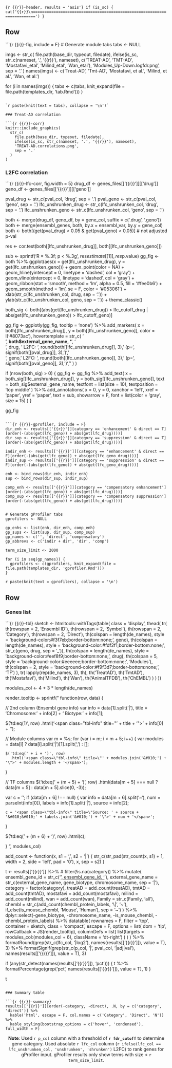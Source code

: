 
```{r {{r}}-header, results = 'asis'}
if (is_sc) {
  cat('{{r}}\n=======================================================================')
}
```


Row {.tabset .tabset-fade}
-------------------------------------
    
```{r {{r}}-fig, include = F}
# Generate module tabs
tabs <- NULL

imgs <- str_c(
  file.path(base_dir, typeout, filedate), 
  ifelse(is_sc, str_c(nameset, '.', '{{r}}'), nameset),
  c('TREAT-AD', 'TMT-AD', 'Mostafavi_etal', 'Milind_etal', 'Wan_etal'), 
  'Modules_Up-Down.logfdr.png',
  sep = '.'
)
names(imgs) <- c('Treat-AD', 'Tmt-AD', 'Mostafavi, et al.', 'Milind, et al.', 'Wan, et al.')

for (i in names(imgs)) {
  tabs <- c(tabs, knit_expand(file = file.path(templates_dir, 'tab.Rmd')))
}
```

`r paste(knit(text = tabs), collapse = '\n')`

### Treat-AD correlation

```{r {{r}}-corr}
knitr::include_graphics(
  str_c(
    file.path(base_dir, typeout, filedate), 
    ifelse(is_sc, str_c(nameset, '.', '{{r}}'), nameset),
    'TREAT-AD.correlations.png',
    sep = '.'
  )
)
```

### L2FC correlation

```{r {{r}}-lfc-corr, fig.width = 5}
drug_df <- genes_files[['{{r}}']][['drug']]
geno_df <- genes_files[['{{r}}']][['geno']]

pval_drug <- str_c(pval_col, 'drug', sep = '.')
pval_geno <- str_c(pval_col, 'geno', sep = '.')
lfc_unshrunken_drug <- str_c(lfc_unshrunken_col, 'drug', sep = '.')
lfc_unshrunken_geno <- str_c(lfc_unshrunken_col, 'geno', sep = '.')

both <- merge(drug_df, geno_df, by = gene_col, suffix = c('.drug', '.geno'))
both <- merge(ensembl_genes, both, by.x = ensembl_var, by.y = gene_col)
both <- both[(get(pval_drug) < 0.05 & get(pval_geno) < 0.05)]  # not adjusted p-val

res <- cor.test(both[[lfc_unshrunken_drug]], both[[lfc_unshrunken_geno]])

sub <- sprintf('R = %.3f; p < %.3g', res$estimate[[1]], res$p.value)
gg_fig <- both %>%
  ggplot(aes(x = get(lfc_unshrunken_drug), y = get(lfc_unshrunken_geno))) +
  geom_point(color = NA) +
  geom_hline(yintercept = 0, linetype = 'dashed', col = 'gray') +
  geom_vline(xintercept = 0, linetype = 'dashed', col = 'gray') +
  geom_ribbon(stat = 'smooth', method = 'lm', alpha = 0.5, fill = '#fee0b6') +
  geom_smooth(method = 'lm', se = F, color = '#053061') +
  xlab(str_c(lfc_unshrunken_col, drug, sep = '.')) +
  ylab(str_c(lfc_unshrunken_col, geno, sep = '.')) +
  theme_classic()

both_sig <- both[(abs(get(lfc_unshrunken_drug)) > lfc_cutoff_drug | abs(get(lfc_unshrunken_geno)) > lfc_cutoff_geno)]

gg_fig <- ggplotly(gg_fig, tooltip = 'none') %>%
  add_markers(
    x = both[[lfc_unshrunken_drug]],
    y = both[[lfc_unshrunken_geno]],
    color = I('#8073ac'),
    hovertemplate = str_c(
      '<br><b>', both$external_gene_name, '</b>',
      '<br>', drug, ' L2FC: ', round(both[[lfc_unshrunken_drug]], 3), ' (p=', signif(both[[pval_drug]], 3), ')',
      '<br>', geno, ' L2FC: ', round(both[[lfc_unshrunken_geno]], 3), ' (p=', signif(both[[pval_geno]], 3), ')',
      '<extra></extra>'
    )
  )

if (nrow(both_sig) > 0) {
  gg_fig <- gg_fig %>%
    add_text(
      x = both_sig[[lfc_unshrunken_drug]],
      y = both_sig[[lfc_unshrunken_geno]],
      text = both_sig$external_gene_name,
      textfont = list(size = 10),
      textposition = 'top middle'
    ) %>% add_annotations(
      x = 0,
      y = 0,
      xanchor = 'left',
      xref = 'paper',
      yref = 'paper',
      text = sub,
      showarrow = F,
      font = list(color = 'gray', size = 15)
    )
}

gg_fig
```

```{r {{r}}-gprofiler, include = F}
dir_enh <- results[['{{r}}']][category == 'enhancement' & direct == T][order(-(abs(get(lfc_geno)) + abs(get(lfc_drug))))]
dir_sup <- results[['{{r}}']][category == 'suppression' & direct == T][order(-(abs(get(lfc_geno)) + abs(get(lfc_drug))))]

indir_enh <- results[['{{r}}']][category == 'enhancement' & direct == F][order(-(abs(get(lfc_geno)) + abs(get(lfc_geno_drug))))]
indir_sup <- results[['{{r}}']][category == 'suppression' & direct == F][order(-(abs(get(lfc_geno)) + abs(get(lfc_geno_drug))))]

enh <- bind_rows(dir_enh, indir_enh)
sup <- bind_rows(dir_sup, indir_sup)

comp_enh <- results[['{{r}}']][category == 'compensatory enhancement'][order(-(abs(get(lfc_geno)) + abs(get(lfc_drug))))]
comp_sup <- results[['{{r}}']][category == 'compensatory suppression'][order(-(abs(get(lfc_geno)) + abs(get(lfc_drug))))]


# Generate gProfiler tabs
gprofilers <- NULL

gp_enhs <- list(enh, dir_enh, comp_enh)
gp_sups <- list(sup, dir_sup, comp_sup)
gp_names <- c('', 'direct', 'compensatory')
gp_abbrevs <- c('indir + dir', 'dir', 'comp')

term_size_limit <- 2000

for (i in seq(gp_names)) {
  gprofilers <- c(gprofilers, knit_expand(file = file.path(templates_dir, 'gprofiler.Rmd')))
}
```

`r paste(knit(text = gprofilers), collapse = '\n')`


Row {.tabset .tabset-fade data-height=470}
-------------------------------------

### Genes list

```{r {{r}}-tbl}
sketch <- htmltools::withTags(table(
  class = 'display',
  thead(
    tr(
      th(rowspan = 2, 'Ensembl ID'),
      th(rowspan = 2, 'Symbol'),
      th(rowspan = 2, 'Category'),
      th(rowspan = 2, 'Direct'),
      th(colspan = length(de_names), style = 'background-color:#f3f7eb;border-bottom:none;', geno),
      th(colspan = length(de_names), style = 'background-color:#fdf2f1;border-bottom:none;', str_c(geno, drug, sep = '_')),
      th(colspan = length(de_names), style = 'background-color:#eef8f9;border-bottom:none;', drug),
      th(colspan = 5, style = 'background-color:#eeeeee;border-bottom:none;', 'Modules'),
      th(colspan = 2, style = 'background-color:#f9f3d7;border-bottom:none;', 'TF')
    ),
    tr(
      lapply(rep(de_names, 3), th),
      th('TreatAD'),
      th('TmtAD'),
      th('Mostafavi'),
      th('Milind'),
      th('Wan'),
      th('AnimalTFDB'),
      th('ChEMBL')
    )
  )
))

modules_col <- 4 + 3 * length(de_names)

render_tooltip <- sprintf("
function(row, data) {

  // 2nd column (Ensembl gene info)
  var info = data[1].split('|'),
      title = 'Chromosome: ' + info[2] + '&#010;Biotype: ' + info[1];
  
  $('td:eq(1)', row)
    .html('<span class=\"tbl-info\" title=\"' + title + '\">' + info[0] + '</span>');
    
  // Module columns
  var m = %s;
  for (var i = m; i < m + 5; i++) {
    var modules = data[i] ? data[i].split('|')[1].split(',') : [];

    $('td:eq(' + i + ')', row)
      .html('<span class=\"tbl-info\" title=\"' + modules.join('&#010;') + '\">' + modules.length + '</span>');
  }
  
  // TF columns
  $('td:eq(' + (m + 5) + ')', row)
    .html(data[m + 5] === null ? data[m + 5] : data[m + 5].slice(0, -3));
    
  var c = '';
  if (data[m + 6] !== null) {
    var info = data[m + 6].split('~'),
        num = parseInt(info[0]),
        labels = info[1].split('|'),
        source = info[2];
  
    c = '<span class=\"tbl-info\" title=\"Source: ' + source + '&#010;&#010;' + labels.join('&#010;') + '\">' + num + '</span>';
  }
    
  $('td:eq(' + (m + 6) + ')', row)
    .html(c);

}
", modules_col)


add_count <- function(x, s1 = ',', s2 = '|') {
  str_c(str_pad(str_count(x, s1) + 1, width = 2, side = 'left', pad = '0'), x, sep = s2)
}

t <- results[['{{r}}']] %>% 
  # filter(!is.na(category)) %>%
  mutate(
    ensembl_gene_id = str_c('<a href="https://www.ncbi.nlm.nih.gov/gene/?term=', ensembl_gene_id, '">', ensembl_gene_id, '</a>'),
    external_gene_name = str_c(external_gene_name, gene_biotype, chromosome_name, sep = '|'),
    category = factor(category),
    treatAD = add_count(treatAD),
    tmtAD = add_count(tmtAD),
    mostafavi = add_count(mostafavi),
    milind = add_count(milind),
    wan = add_count(wan),
    Family = str_c(Family, 'all'),
    chembl = str_c(add_count(chembl_protein_labels, '\\|', '~'), if_else(is_mouse_chembl, 'Mouse', 'Human'), sep = '~')
  ) %>% 
  dplyr::select(-gene_biotype, -chromosome_name, -is_mouse_chembl, -chembl_protein_labels) %>% 
  datatable(
    rownames = F, 
    filter = 'top',
    container = sketch,
    class = 'compact', 
    escape = F,
    options = list(
      dom = 'tip',
      rowCallback = JS(render_tooltip),
      columnDefs = list(
        list(targets = modules_col:(modules_col + 6), className = 'dt-right')
      )
    )
  ) %>% 
  formatRound(grep(str_c(lfc_col, '|log2'), names(results[['{{r}}']]), value = T), 3) %>% 
  formatSignif(grep(str_c(p_col, '|', pval_col, '|adj|val'), names(results[['{{r}}']]), value = T), 3)

if (any(str_detect(names(results[['{{r}}']]), 'pct'))) {
  t %>% 
    formatPercentage(grep('pct', names(results[['{{r}}']]), value = T), 1)
}

t
```

### Summary table

```{r {{r}}-summary}
results[['{{r}}']][order(-category, -direct), .N, by = c('category', 'direct')] %>%
  kable('html', escape = F, col.names = c('Category', 'Direct', 'N')) %>% 
  kable_styling(bootstrap_options = c('hover', 'condensed'), full_width = F)
```

<p style="text-align: center;">**Note**: Used ``r p_col`` column with a threshold of **`r fdr_cutoff`** to determine gene category. Used absolute ``r lfc_col`` column (`r ifelse(lfc_col == lfc_unshrunken_col, 'unshrunken', 'shrunken')` L2FC) to rank genes for gProfiler input. gProfiler results only show terms with size < `r term_size_limit`.</p>
